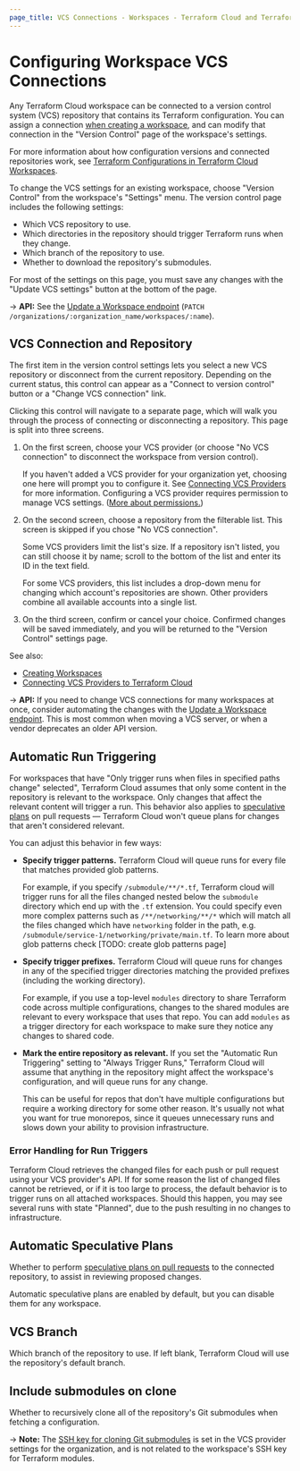 ```yaml
---
page_title: VCS Connections - Workspaces - Terraform Cloud and Terraform Enterprise
---
```


# Configuring Workspace VCS Connections

Any Terraform Cloud workspace can be connected to a version control system (VCS) repository that contains its Terraform configuration. You can assign a connection [when creating a workspace](/cloud-docs/workspaces/creating), and can modify that connection in the "Version Control" page of the workspace's settings.

For more information about how configuration versions and connected repositories work, see [Terraform Configurations in Terraform Cloud Workspaces](/cloud-docs/workspaces/configurations).

To change the VCS settings for an existing workspace, choose "Version Control" from the workspace's "Settings" menu. The version control page includes the following settings:

- Which VCS repository to use.
- Which directories in the repository should trigger Terraform runs when they change.
- Which branch of the repository to use.
- Whether to download the repository's submodules.

For most of the settings on this page, you must save any changes with the "Update VCS settings" button at the bottom of the page.

-> **API:** See the [Update a Workspace endpoint](/cloud-docs/api-docs/workspaces#update-a-workspace) (`PATCH /organizations/:organization_name/workspaces/:name`).

## VCS Connection and Repository

The first item in the version control settings lets you select a new VCS repository or disconnect from the current repository. Depending on the current status, this control can appear as a "Connect to version control" button or a "Change VCS connection" link.

Clicking this control will navigate to a separate page, which will walk you through the process of connecting or disconnecting a repository. This page is split into three screens.

1. On the first screen, choose your VCS provider (or choose "No VCS connection" to disconnect the workspace from version control).

   If you haven't added a VCS provider for your organization yet, choosing one here will prompt you to configure it. See [Connecting VCS Providers](/cloud-docs/vcs) for more information. Configuring a VCS provider requires permission to manage VCS settings. ([More about permissions.](/cloud-docs/users-teams-organizations/permissions))

1. On the second screen, choose a repository from the filterable list. This screen is skipped if you chose "No VCS connection".

   Some VCS providers limit the list's size. If a repository isn't listed, you can still choose it by name; scroll to the bottom of the list and enter its ID in the text field.

   For some VCS providers, this list includes a drop-down menu for changing which account's repositories are shown. Other providers combine all available accounts into a single list.

1. On the third screen, confirm or cancel your choice. Confirmed changes will be saved immediately, and you will be returned to the "Version Control" settings page.

[permissions-citation]: #intentionally-unused---keep-for-maintainers

See also:

- [Creating Workspaces](/cloud-docs/workspaces/creating)
- [Connecting VCS Providers to Terraform Cloud](/cloud-docs/vcs)

-> **API:** If you need to change VCS connections for many workspaces at once, consider automating the changes with the [Update a Workspace endpoint](/cloud-docs/api-docs/workspaces#update-a-workspace). This is most common when moving a VCS server, or when a vendor deprecates an older API version.

## Automatic Run Triggering

For workspaces that have "Only trigger runs when files in specified paths change" selected", Terraform Cloud assumes that only some content in the repository is relevant to the workspace. Only changes that affect the relevant content will trigger a run. This behavior also applies to [speculative plans](/cloud-docs/run/#speculative-plans) on pull requests — Terraform Cloud won't queue plans for changes that aren't considered relevant.

You can adjust this behavior in few ways:

- **Specify trigger patterns.** Terraform Cloud will queue runs for every file that matches provided glob patterns.

  For example, if you specify `/submodule/**/*.tf`, Terraform cloud will trigger runs for all the files changed nested below the `submodule` directory which end up with the `.tf` extension.
  You could specify even more complex patterns such as `/**/networking/**/*` which will match all the files changed which have `networking` folder in the path, e.g. `/submodule/service-1/networking/private/main.tf`.
  To learn more about glob patterns check [TODO: create glob patterns page]
- **Specify trigger prefixes.** Terraform Cloud will queue runs for changes in any of the specified trigger directories matching the provided prefixes (including the working directory).

  For example, if you use a top-level `modules` directory to share Terraform code across multiple configurations, changes to the shared modules are relevant to every workspace that uses that repo. You can add `modules` as a trigger directory for each workspace to make sure they notice any changes to shared code.
- **Mark the entire repository as relevant.** If you set the "Automatic Run Triggering" setting to "Always Trigger Runs," Terraform Cloud will assume that anything in the repository might affect the workspace's configuration, and will queue runs for any change.

  This can be useful for repos that don't have multiple configurations but require a working directory for some other reason. It's usually not what you want for true monorepos, since it queues unnecessary runs and slows down your ability to provision infrastructure.

### Error Handling for Run Triggers

Terraform Cloud retrieves the changed files for each push or pull request using your VCS provider's API. If for some reason the list of changed files cannot be retrieved, or if it is too large to process, the default behavior is to trigger runs on all attached workspaces. Should this happen, you may see several runs with state "Planned", due to the push resulting in no changes to infrastructure.

## Automatic Speculative Plans

Whether to perform [speculative plans on pull requests](/cloud-docs/run/ui#speculative-plans-on-pull-requests) to the connected repository, to assist in reviewing proposed changes.

Automatic speculative plans are enabled by default, but you can disable them for any workspace.

## VCS Branch

Which branch of the repository to use. If left blank, Terraform Cloud will use the repository's default branch.

## Include submodules on clone

Whether to recursively clone all of the repository's Git submodules when fetching a configuration.

-> **Note:** The [SSH key for cloning Git submodules](/cloud-docs/vcs/#ssh-keys) is set in the VCS provider settings for the organization, and is not related to the workspace's SSH key for Terraform modules.
